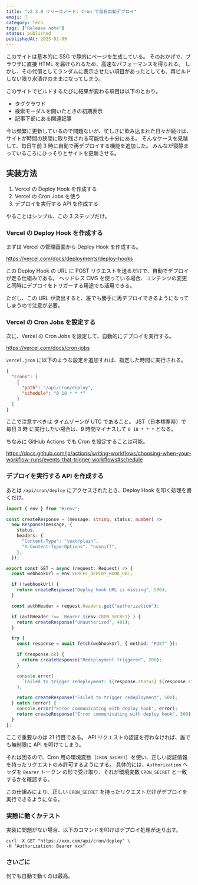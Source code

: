 ```yaml
---
title: "v2.3.0 リリースノート: Cron で毎日自動デプロイ"
emoji: 🚀
category: Tech
tags: ["Release note"]
status: published
publishedAt: 2025-02-09
---
```


このサイトは基本的に SSG で静的にページを生成している。
そのおかげで、ブラウザに直接 HTML を届けられるため、高速なパフォーマンスを得られる。
しかし、その代償としてランダムに表示させたい項目があったとしても、再ビルドしない限り氷漬けのままになってしまう。

このサイトでビルドするたびに結果が変わる項目は以下のとおり。

- タグクラウド
- 検索モーダルを開いたときの初期表示
- 記事下部にある関連記事

今は頻繁に更新しているので問題ないが、忙しさに飲み込まれた日々が続けば、サイトが時間の狭間に取り残される可能性も十分にある。
そんなケースを見越して、毎日午前 3 時に自動で再デプロイする機能を追加した。
みんなが寝静まっているころにひっそりとサイトを更新させる。

## 実装方法

1. Vercel の Deploy Hook を作成する
2. Vercel の Cron Jobs を使う
3. デプロイを実行する API を作成する

やることはシンプル、この 3 ステップだけ。

### Vercel の Deploy Hook を作成する

まずは Vercel の管理画面から Deploy Hook を作成する。

https://vercel.com/docs/deployments/deploy-hooks

この Deploy Hook の URL に POST リクエストを送るだけで、自動でデプロイが走る仕組みである。
ヘッドレス CMS を使っている場合、コンテンツの変更と同時にデプロイをトリガーする用途でも活用できる。

ただし、この URL が流出すると、誰でも勝手に再デプロイできるようになってしまうので注意が必要。

<Alert type='warning' description='デフォルトだとビルドキャッシュが有効になっているため、Cron によるデプロイを実行してもアプリケーションの更新がされない。Deploy Hook URL の末尾に `?buildCache=false` を付与することで、ビルドキャッシュを無効化できる。' />

### Vercel の Cron Jobs を設定する

次に、Vercel の Cron Jobs を設定して、自動的にデプロイを実行する。

https://vercel.com/docs/cron-jobs

`vercel.json` に以下のような設定を追加すれば、指定した時間に実行される。

```json title="vercel.json"
{
  "crons": [
    {
      "path": "/api/cron/deploy",
      "schedule": "0 18 * * *"
    }
  ]
}
```

ここで注意すべきは タイムゾーンが UTC であること。
JST（日本標準時）で 毎日 3 時 に実行したい場合は、9 時間マイナスして `0 18 * * *` となる。

ちなみに GitHub Actions でも Cron を設定することは可能。

https://docs.github.com/ja/actions/writing-workflows/choosing-when-your-workflow-runs/events-that-trigger-workflows#schedule

### デプロイを実行する API を作成する

あとは `/api/cron/deploy` にアクセスされたとき、Deploy Hook を叩く処理を書くだけ。

```ts title="apps/web/src/app/api/cron/deploy/route.ts" showLineNumbers
import { env } from "#/env";

const createResponse = (message: string, status: number) =>
  new Response(message, {
    status,
    headers: {
      "Content-Type": "text/plain",
      "X-Content-Type-Options": "nosniff",
    },
  });

export const GET = async (request: Request) => {
  const webhookUrl = env.VERCEL_DEPLOY_HOOK_URL;

  if (!webhookUrl) {
    return createResponse("Deploy hook URL is missing", 500);
  }

  const authHeader = request.headers.get("authorization");

  if (authHeader !== `Bearer ${env.CRON_SECRET}`) {
    return createResponse("Unauthorized", 401);
  }

  try {
    const response = await fetch(webhookUrl, { method: "POST" });

    if (response.ok) {
      return createResponse("Redeployment triggered", 200);
    }

    console.error(
      `Failed to trigger redeployment: ${response.status} ${response.statusText}`,
    );

    return createResponse("Failed to trigger redeployment", 500);
  } catch (error) {
    console.error("Error communicating with deploy hook", error);
    return createResponse("Error communicating with deploy hook", 500);
  }
};
```

ここで重要なのは 21 行目である。
API リクエストの認証を行わなければ、誰でも無制限に API を叩けてしまう。

それは困るので、Cron 用の環境変数（`CRON_SECRET`）を使い、正しい認証情報を持ったリクエストのみ許可するようにする。
具体的には、`Authorization` ヘッダを `Bearer` トークン の形で受け取り、それが環境変数 `CRON_SECRET` と一致するかを確認する。

この仕組みにより、正しい `CRON_SECRET` を持ったリクエストだけがデプロイを実行できるようになる。

### 実際に動くかテスト

実装に問題がない場合、以下のコマンドを叩けばデプロイ処理が走り出す。

```shell
curl -X GET "https://xxx.com/api/cron/deploy" \
-H "Authorization: Bearer xxx"
```

### さいごに

何でも自動で動くのは最高。
